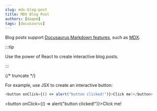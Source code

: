 ```yaml
---
slug: mdx-blog-post
title: MDX Blog Post
authors: [daqem]
tags: [docusaurus]
---
```


Blog posts support [Docusaurus Markdown features](https://docusaurus.io/docs/markdown-features), such as [MDX](https://mdxjs.com/).

:::tip

Use the power of React to create interactive blog posts.

:::

{/* truncate */}

For example, use JSX to create an interactive button:

```js
<button onClick={() => alert("button clicked!")}>Click me!</button>
```

<button onClick={() => alert("button clicked!")}>Click me!</button>
